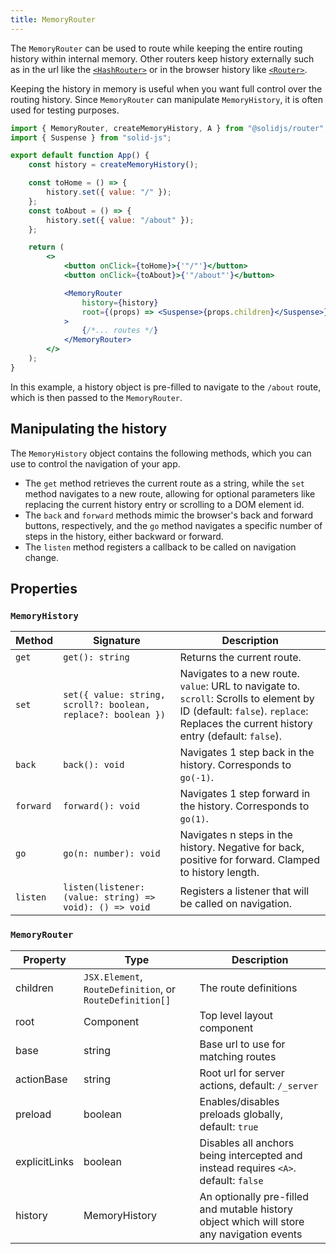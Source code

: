 ```yaml
---
title: MemoryRouter
---
```


The `MemoryRouter` can be used to route while keeping the entire routing history within internal memory.
Other routers keep history externally such as in the url like the [`<HashRouter>`](/solid-router/reference/components/hash-router) or in the browser history like [`<Router>`](/solid-router/reference/components/memory-router).

Keeping the history in memory is useful when you want full control over the routing history.
Since `MemoryRouter` can manipulate `MemoryHistory`, it is often used for testing purposes.

```jsx
import { MemoryRouter, createMemoryHistory, A } from "@solidjs/router";
import { Suspense } from "solid-js";

export default function App() {
	const history = createMemoryHistory();

	const toHome = () => {
		history.set({ value: "/" });
	};
	const toAbout = () => {
		history.set({ value: "/about" });
	};

	return (
		<>
			<button onClick={toHome}>{'"/"'}</button>
			<button onClick={toAbout}>{'"/about"'}</button>

			<MemoryRouter
				history={history}
				root={(props) => <Suspense>{props.children}</Suspense>}
			>
				{/*... routes */}
			</MemoryRouter>
		</>
	);
}
```

In this example, a history object is pre-filled to navigate to the `/about` route, which is then passed to the `MemoryRouter`.

## Manipulating the history

The `MemoryHistory` object contains the following methods, which you can use to control the navigation of your app.

- The `get` method retrieves the current route as a string, while the `set` method navigates to a new route, allowing for optional parameters like replacing the current history entry or scrolling to a DOM element id.
- The `back` and `forward` methods mimic the browser's back and forward buttons, respectively, and the `go` method navigates a specific number of steps in the history, either backward or forward.
- The `listen` method registers a callback to be called on navigation change.

## Properties

### `MemoryHistory`

| Method    | Signature                                                     | Description                                                                                                                                                                     |
| --------- | ------------------------------------------------------------- | ------------------------------------------------------------------------------------------------------------------------------------------------------------------------------- |
| `get`     | `get(): string`                                               | Returns the current route.                                                                                                                                                      |
| `set`     | `set({ value: string, scroll?: boolean, replace?: boolean })` | Navigates to a new route. `value`: URL to navigate to. `scroll`: Scrolls to element by ID (default: `false`). `replace`: Replaces the current history entry (default: `false`). |
| `back`    | `back(): void`                                                | Navigates 1 step back in the history. Corresponds to `go(-1)`.                                                                                                                  |
| `forward` | `forward(): void`                                             | Navigates 1 step forward in the history. Corresponds to `go(1)`.                                                                                                                |
| `go`      | `go(n: number): void`                                         | Navigates n steps in the history. Negative for back, positive for forward. Clamped to history length.                                                                           |
| `listen`  | `listen(listener: (value: string) => void): () => void`       | Registers a listener that will be called on navigation.                                                                                                                         |

### `MemoryRouter`

| Property      | Type                                                     | Description                                                                                |
| ------------- | -------------------------------------------------------- | ------------------------------------------------------------------------------------------ |
| children      | `JSX.Element`, `RouteDefinition`, or `RouteDefinition[]` | The route definitions                                                                      |
| root          | Component                                                | Top level layout component                                                                 |
| base          | string                                                   | Base url to use for matching routes                                                        |
| actionBase    | string                                                   | Root url for server actions, default: `/_server`                                           |
| preload       | boolean                                                  | Enables/disables preloads globally, default: `true`                                        |
| explicitLinks | boolean                                                  | Disables all anchors being intercepted and instead requires `<A>`. default: `false`        |
| history       | MemoryHistory                                            | An optionally pre-filled and mutable history object which will store any navigation events |
